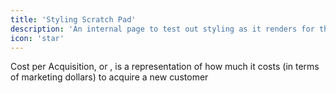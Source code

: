 ```yaml
---
title: 'Styling Scratch Pad'
description: 'An internal page to test out styling as it renders for the user'
icon: 'star'
---
```


Cost per Acquisition, or <Snippet file="tooltip-CPA.mdx"/>, is a representation of how much it costs (in terms of marketing dollars) to acquire a new customer